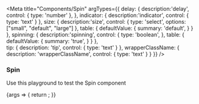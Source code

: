

<Meta
  title="Components/Spin"
  argTypes={{
    delay: {
      description:'delay', 
      control: {
        type: 'number'
      },
    },
    indicator: {
      description:'indicator', 
      control: {
        type: 'text'
      }
    },
    size: {
      description:'size', 
      control: {
        type: 'select',
        options: ["small", "default", "large"]
      },
      table: {
        defaultValue: {
          summary: 'default',
        }
      }
    },
    spinning: {
      description:'spinning', 
      control: {
        type: 'boolean',
      },
      table: {
        defaultValue: {
          summary: 'true',
        }
      }
    },  
    tip: {
      description: 'tip',
      control: {
        type: 'text'
      }
    },
    wrapperClassName: {
      description: 'wrapperClassName',
      control: {
        type: 'text'
      }
    }
  }}
/>

### Spin

Use this playground to test the Spin component

<Canvas>
  <Story name="Standard">
    {args => {
      return <Spin {...args} />;
    }}
  </Story>
</Canvas>


<ArgsTable story="Standard" />